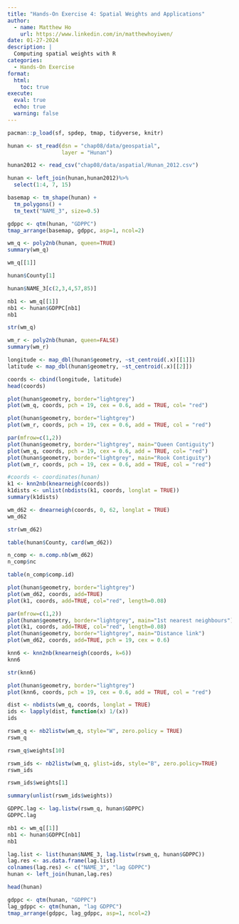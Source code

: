 ```yaml
---
title: "Hands-On Exercise 4: Spatial Weights and Applications"
author:
  - name: Matthew Ho
    url: https://www.linkedin.com/in/matthewhoyiwen/
date: 01-27-2024
description: |
  Computing spatial weights with R
categories:
  - Hands-On Exercise
format:
  html:
    toc: true
execute: 
  eval: true
  echo: true
  warning: false
---
```

```r
pacman::p_load(sf, spdep, tmap, tidyverse, knitr)
```

```r
hunan <- st_read(dsn = "chap08/data/geospatial", 
                 layer = "Hunan")
```

```r
hunan2012 <- read_csv("chap08/data/aspatial/Hunan_2012.csv")
```

```r
hunan <- left_join(hunan,hunan2012)%>%
  select(1:4, 7, 15)
```

```r
basemap <- tm_shape(hunan) +
  tm_polygons() +
  tm_text("NAME_3", size=0.5)

gdppc <- qtm(hunan, "GDPPC")
tmap_arrange(basemap, gdppc, asp=1, ncol=2)
```

```r
wm_q <- poly2nb(hunan, queen=TRUE)
summary(wm_q)
```

```r
wm_q[[1]]
```

```r
hunan$County[1]
```

```r
hunan$NAME_3[c(2,3,4,57,85)]
```

```r
nb1 <- wm_q[[1]]
nb1 <- hunan$GDPPC[nb1]
nb1
```

```r
str(wm_q)
```

```r
wm_r <- poly2nb(hunan, queen=FALSE)
summary(wm_r)
```

```r
longitude <- map_dbl(hunan$geometry, ~st_centroid(.x)[[1]])
latitude <- map_dbl(hunan$geometry, ~st_centroid(.x)[[2]])

coords <- cbind(longitude, latitude)
head(coords)
```

```r
plot(hunan$geometry, border="lightgrey")
plot(wm_q, coords, pch = 19, cex = 0.6, add = TRUE, col= "red")
```

```r
plot(hunan$geometry, border="lightgrey")
plot(wm_r, coords, pch = 19, cex = 0.6, add = TRUE, col = "red")
```

```r
par(mfrow=c(1,2))
plot(hunan$geometry, border="lightgrey", main="Queen Contiguity")
plot(wm_q, coords, pch = 19, cex = 0.6, add = TRUE, col= "red")
plot(hunan$geometry, border="lightgrey", main="Rook Contiguity")
plot(wm_r, coords, pch = 19, cex = 0.6, add = TRUE, col = "red")
```

```r
#coords <- coordinates(hunan)
k1 <- knn2nb(knearneigh(coords))
k1dists <- unlist(nbdists(k1, coords, longlat = TRUE))
summary(k1dists)
```

```r
wm_d62 <- dnearneigh(coords, 0, 62, longlat = TRUE)
wm_d62
```

```r
str(wm_d62)
```

```r
table(hunan$County, card(wm_d62))
```

```r
n_comp <- n.comp.nb(wm_d62)
n_comp$nc
```

```r
table(n_comp$comp.id)
```

```r
plot(hunan$geometry, border="lightgrey")
plot(wm_d62, coords, add=TRUE)
plot(k1, coords, add=TRUE, col="red", length=0.08)
```

```r
par(mfrow=c(1,2))
plot(hunan$geometry, border="lightgrey", main="1st nearest neighbours")
plot(k1, coords, add=TRUE, col="red", length=0.08)
plot(hunan$geometry, border="lightgrey", main="Distance link")
plot(wm_d62, coords, add=TRUE, pch = 19, cex = 0.6)
```

```r
knn6 <- knn2nb(knearneigh(coords, k=6))
knn6
```

```r
str(knn6)
```

```r
plot(hunan$geometry, border="lightgrey")
plot(knn6, coords, pch = 19, cex = 0.6, add = TRUE, col = "red")
```

```r
dist <- nbdists(wm_q, coords, longlat = TRUE)
ids <- lapply(dist, function(x) 1/(x))
ids
```

```r
rswm_q <- nb2listw(wm_q, style="W", zero.policy = TRUE)
rswm_q
```

```r
rswm_q$weights[10]
```

```r
rswm_ids <- nb2listw(wm_q, glist=ids, style="B", zero.policy=TRUE)
rswm_ids
```

```r
rswm_ids$weights[1]
```

```r
summary(unlist(rswm_ids$weights))
```

```r
GDPPC.lag <- lag.listw(rswm_q, hunan$GDPPC)
GDPPC.lag
```

```r
nb1 <- wm_q[[1]]
nb1 <- hunan$GDPPC[nb1]
nb1
```

```r
lag.list <- list(hunan$NAME_3, lag.listw(rswm_q, hunan$GDPPC))
lag.res <- as.data.frame(lag.list)
colnames(lag.res) <- c("NAME_3", "lag GDPPC")
hunan <- left_join(hunan,lag.res)
```

```r
head(hunan)
```

```r
gdppc <- qtm(hunan, "GDPPC")
lag_gdppc <- qtm(hunan, "lag GDPPC")
tmap_arrange(gdppc, lag_gdppc, asp=1, ncol=2)
```



























